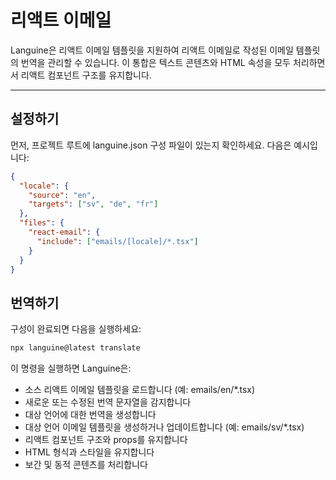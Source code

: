 # 리액트 이메일

Languine은 리액트 이메일 템플릿을 지원하여 리액트 이메일로 작성된 이메일 템플릿의 번역을 관리할 수 있습니다. 이 통합은 텍스트 콘텐츠와 HTML 속성을 모두 처리하면서 리액트 컴포넌트 구조를 유지합니다.

---

## 설정하기

먼저, 프로젝트 루트에 languine.json 구성 파일이 있는지 확인하세요. 다음은 예시입니다:

```json
{
  "locale": {
    "source": "en",
    "targets": ["sv", "de", "fr"]
  },
  "files": {
    "react-email": {
      "include": ["emails/[locale]/*.tsx"]
    }
  }
}
```

## 번역하기

구성이 완료되면 다음을 실행하세요:

```bash
npx languine@latest translate
```

이 명령을 실행하면 Languine은:

- 소스 리액트 이메일 템플릿을 로드합니다 (예: emails/en/*.tsx)
- 새로운 또는 수정된 번역 문자열을 감지합니다
- 대상 언어에 대한 번역을 생성합니다
- 대상 언어 이메일 템플릿을 생성하거나 업데이트합니다 (예: emails/sv/*.tsx)
- 리액트 컴포넌트 구조와 props를 유지합니다
- HTML 형식과 스타일을 유지합니다
- 보간 및 동적 콘텐츠를 처리합니다
